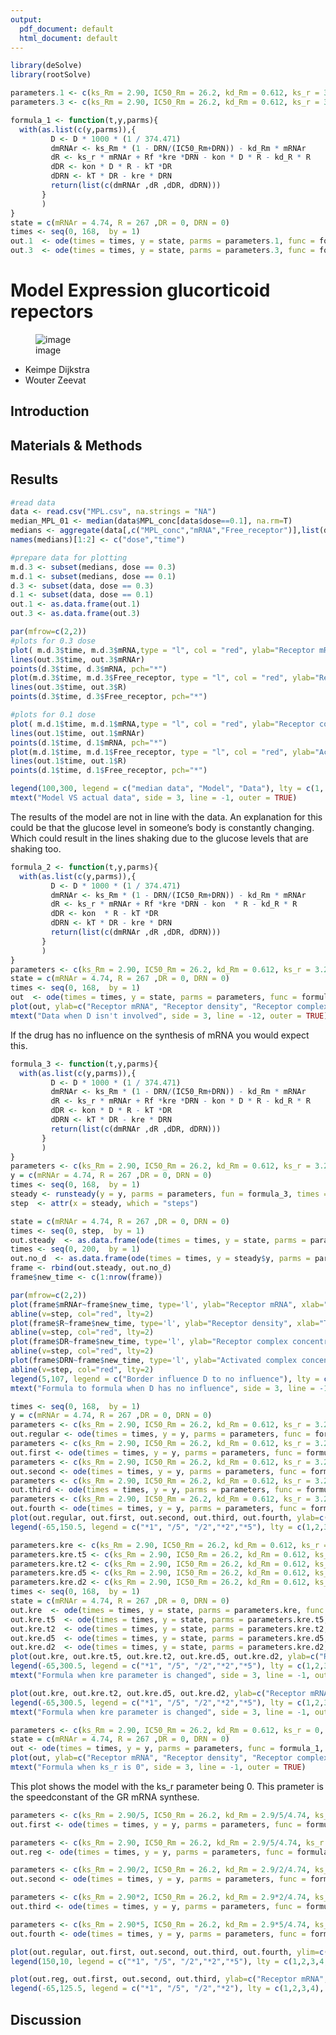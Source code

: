 ```yaml
---
output:
  pdf_document: default
  html_document: default
---
```


```r
library(deSolve)
library(rootSolve)

parameters.1 <- c(ks_Rm = 2.90, IC50_Rm = 26.2, kd_Rm = 0.612, ks_r = 3.22, Rf = 0.49, kre = 0.57, kon = 0.00329, kd_R = 0.0572, kT = 0.63, D = 14.59 )
parameters.3 <- c(ks_Rm = 2.90, IC50_Rm = 26.2, kd_Rm = 0.612, ks_r = 3.22, Rf = 0.49, kre = 0.57, kon = 0.00329, kd_R = 0.0572, kT = 0.63, D = 39.925 )

formula_1 <- function(t,y,parms){
  with(as.list(c(y,parms)),{
         D <- D * 1000 * (1 / 374.471)
         dmRNAr <- ks_Rm * (1 - DRN/(IC50_Rm+DRN)) - kd_Rm * mRNAr
         dR <- ks_r * mRNAr + Rf *kre *DRN - kon * D * R - kd_R * R
         dDR <- kon * D * R - kT *DR
         dDRN <- kT * DR - kre * DRN
         return(list(c(dmRNAr ,dR ,dDR, dDRN)))
       }
       )
}
state = c(mRNAr = 4.74, R = 267 ,DR = 0, DRN = 0)
times <- seq(0, 168,  by = 1)
out.1  <- ode(times = times, y = state, parms = parameters.1, func = formula_1, method = "euler")
out.3  <- ode(times = times, y = state, parms = parameters.3, func = formula_1, method = "euler")
```

# Model Expression glucorticoid repectors

![image](img.png)

- Keimpe Dijkstra
- Wouter Zeevat

\newpage

\tableofcontents

\newpage

## Introduction

\newpage

## Materials & Methods

\newpage

## Results

```r
#read data
data <- read.csv("MPL.csv", na.strings = "NA")
median_MPL_01 <- median(data$MPL_conc[data$dose==0.1], na.rm=T)
medians <- aggregate(data[,c("MPL_conc","mRNA","Free_receptor")],list(data$dose,data$time), median, na.rm=T)
names(medians)[1:2] <- c("dose","time")

#prepare data for plotting
m.d.3 <- subset(medians, dose == 0.3)
m.d.1 <- subset(medians, dose == 0.1)
d.3 <- subset(data, dose == 0.3)
d.1 <- subset(data, dose == 0.1)
out.1 <- as.data.frame(out.1)
out.3 <- as.data.frame(out.3)

par(mfrow=c(2,2))
#plots for 0.3 dose
plot( m.d.3$time, m.d.3$mRNA,type = "l", col = "red", ylab="Receptor mRNA", xlab="Time")
lines(out.3$time, out.3$mRNAr)
points(d.3$time, d.3$mRNA, pch="*")
plot(m.d.3$time, m.d.3$Free_receptor, type = "l", col = "red", ylab="Receptor density", xlab="Time")
lines(out.3$time, out.3$R)
points(d.3$time, d.3$Free_receptor, pch="*")

#plots for 0.1 dose
plot( m.d.1$time, m.d.1$mRNA,type = "l", col = "red", ylab="Receptor complex concentration", xlab="Time")
lines(out.1$time, out.1$mRNAr)
points(d.1$time, d.1$mRNA, pch="*")
plot(m.d.1$time, m.d.1$Free_receptor, type = "l", col = "red", ylab="Activated complex concentration", xlab="Time")
lines(out.1$time, out.1$R)
points(d.1$time, d.1$Free_receptor, pch="*")

legend(100,300, legend = c("median data", "Model", "Data"), lty = c(1, 1, 3), title = "Subgroup", xpd="NA", col=c("red", "black", "black"))
mtext("Model VS actual data", side = 3, line = -1, outer = TRUE)
```
The results of the model are not in line with the data. An explanation for this could be that the glucose level in someone's body is constantly changing. Which could result in the lines shaking due to the glucose levels that are shaking too.

```r
formula_2 <- function(t,y,parms){
  with(as.list(c(y,parms)),{
         D <- D * 1000 * (1 / 374.471)
         dmRNAr <- ks_Rm * (1 - DRN/(IC50_Rm+DRN)) - kd_Rm * mRNAr
         dR <- ks_r * mRNAr + Rf *kre *DRN - kon  * R - kd_R * R
         dDR <- kon  * R - kT *DR
         dDRN <- kT * DR - kre * DRN
         return(list(c(dmRNAr ,dR ,dDR, dDRN)))
       }
       )
}
parameters <- c(ks_Rm = 2.90, IC50_Rm = 26.2, kd_Rm = 0.612, ks_r = 3.22, Rf = 0.49, kre = 0.57, kon = 0.00329, kd_R = 0.0572, kT = 0.63, D = 20 )
state = c(mRNAr = 4.74, R = 267 ,DR = 0, DRN = 0)
times <- seq(0, 168,  by = 1)
out  <- ode(times = times, y = state, parms = parameters, func = formula_2, method = "euler")
plot(out, ylab=c("Receptor mRNA", "Receptor density", "Receptor complex concentration", "Activated complex concentration"))
mtext("Data when D isn't involved", side = 3, line = -12, outer = TRUE)
```
If the drug has no influence on the synthesis of mRNA you would expect this. 

```r
formula_3 <- function(t,y,parms){
  with(as.list(c(y,parms)),{
         D <- D * 1000 * (1 / 374.471)
         dmRNAr <- ks_Rm * (1 - DRN/(IC50_Rm+DRN)) - kd_Rm * mRNAr
         dR <- ks_r * mRNAr + Rf *kre *DRN - kon * D * R - kd_R * R
         dDR <- kon * D * R - kT *DR
         dDRN <- kT * DR - kre * DRN
         return(list(c(dmRNAr ,dR ,dDR, dDRN)))
       }
       )
}
parameters <- c(ks_Rm = 2.90, IC50_Rm = 26.2, kd_Rm = 0.612, ks_r = 3.22, Rf = 0.49, kre = 0.57, kon = 0.00329, kd_R = 0.0572, kT = 0.63, D = 20 )
y = c(mRNAr = 4.74, R = 267 ,DR = 0, DRN = 0)
times <- seq(0, 168,  by = 1)
steady <- runsteady(y = y, parms = parameters, fun = formula_3, times = c(0, 1e5), atol = c(0.05, 0.05, 0.05, 0.05))
step  <- attr(x = steady, which = "steps")
```

```r
state = c(mRNAr = 4.74, R = 267 ,DR = 0, DRN = 0)
times <- seq(0, step,  by = 1)
out.steady  <- as.data.frame(ode(times = times, y = state, parms = parameters, func = formula_3, method = "euler"))
times <- seq(0, 200,  by = 1)
out.no_d  <- as.data.frame(ode(times = times, y = steady$y, parms = parameters, func = formula_2, method = "euler"))
frame <- rbind(out.steady, out.no_d)
frame$new_time <- c(1:nrow(frame))

par(mfrow=c(2,2))
plot(frame$mRNAr~frame$new_time, type='l', ylab="Receptor mRNA", xlab="Time")
abline(v=step, col="red", lty=2)
plot(frame$R~frame$new_time, type='l', ylab="Receptor density", xlab="Time")
abline(v=step, col="red", lty=2)
plot(frame$DR~frame$new_time, type='l', ylab="Receptor complex concentration", xlab="Time")
abline(v=step, col="red", lty=2)
plot(frame$DRN~frame$new_time, type='l', ylab="Activated complex concentration", xlab="Time")
abline(v=step, col="red", lty=2)
legend(5,107, legend = c("Border influence D to no influence"), lty = c(2), title = "Subgroup", xpd="NA", col=c("red", "black", "black"))
mtext("Formula to formula when D has no influence", side = 3, line = -1, outer = TRUE)
```
```r
times <- seq(0, 168,  by = 1)
y = c(mRNAr = 4.74, R = 267 ,DR = 0, DRN = 0)
parameters <- c(ks_Rm = 2.90, IC50_Rm = 26.2, kd_Rm = 0.612, ks_r = 3.22, Rf = 0.49, kre = 0.00329, kon = 0.00329, kd_R = 0.0572, kT = 0.63, D = 20 )
out.regular <- ode(times = times, y = y, parms = parameters, func = formula_2, method = "euler")
parameters <- c(ks_Rm = 2.90, IC50_Rm = 26.2, kd_Rm = 0.612, ks_r = 3.22, Rf = 0.49, kre = 0.00329/5, kon = 0.00329, kd_R = 0.0572, kT = 0.63, D = 20 )
out.first <- ode(times = times, y = y, parms = parameters, func = formula_2, method = "euler")
parameters <- c(ks_Rm = 2.90, IC50_Rm = 26.2, kd_Rm = 0.612, ks_r = 3.22, Rf = 0.49, kre = 0.00329/2, kon = 0.00329, kd_R = 0.0572, kT = 0.63, D = 20 )
out.second <- ode(times = times, y = y, parms = parameters, func = formula_2, method = "euler")
parameters <- c(ks_Rm = 2.90, IC50_Rm = 26.2, kd_Rm = 0.612, ks_r = 3.22, Rf = 0.49, kre = 0.00329*5, kon = 0.00329, kd_R = 0.0572, kT = 0.63, D = 20 )
out.third <- ode(times = times, y = y, parms = parameters, func = formula_2, method = "euler")
parameters <- c(ks_Rm = 2.90, IC50_Rm = 26.2, kd_Rm = 0.612, ks_r = 3.22, Rf = 0.49, kre = 0.00329*2, kon = 0.00329, kd_R = 0.0572, kT = 0.63, D = 20 )
out.fourth <- ode(times = times, y = y, parms = parameters, func = formula_2, method = "euler")
plot(out.regular, out.first, out.second, out.third, out.fourth, ylab=c("Receptor mRNA", "Receptor density", "Receptor complex concentration", "Activated complex concentration"))
legend(-65,150.5, legend = c("*1", "/5", "/2","*2","*5"), lty = c(1,2,3,4,5), title = "Subgroup", xpd="NA", col=c("black", "red", "green", "blue", "cyan"))
```

```r
parameters.kre <- c(ks_Rm = 2.90, IC50_Rm = 26.2, kd_Rm = 0.612, ks_r = 3.22, Rf = 0.49, kre = 0.57, kon = 0.00329, kd_R = 0.0572, kT = 0.63, D = 20 )
parameters.kre.t5 <- c(ks_Rm = 2.90, IC50_Rm = 26.2, kd_Rm = 0.612, ks_r = 3.22, Rf = 0.49, kre = 0.57*5, kon = 0.00329, kd_R = 0.0572, kT = 0.63, D = 20 )
parameters.kre.t2 <- c(ks_Rm = 2.90, IC50_Rm = 26.2, kd_Rm = 0.612, ks_r = 3.22, Rf = 0.49, kre = 0.57*2, kon = 0.00329, kd_R = 0.0572, kT = 0.63, D = 20 )
parameters.kre.d5 <- c(ks_Rm = 2.90, IC50_Rm = 26.2, kd_Rm = 0.612, ks_r = 3.22, Rf = 0.49, kre = 0.57/5, kon = 0.00329, kd_R = 0.0572, kT = 0.63, D = 20 )
parameters.kre.d2 <- c(ks_Rm = 2.90, IC50_Rm = 26.2, kd_Rm = 0.612, ks_r = 3.22, Rf = 0.49, kre = 0.57/2, kon = 0.00329, kd_R = 0.0572, kT = 0.63, D = 20 )
times <- seq(0, 168,  by = 1)
state = c(mRNAr = 4.74, R = 267 ,DR = 0, DRN = 0)
out.kre  <- ode(times = times, y = state, parms = parameters.kre, func = formula_1, method = "euler")
out.kre.t5  <- ode(times = times, y = state, parms = parameters.kre.t5, func = formula_1, method = "euler")
out.kre.t2  <- ode(times = times, y = state, parms = parameters.kre.t2, func = formula_1, method = "euler")
out.kre.d5  <- ode(times = times, y = state, parms = parameters.kre.d5, func = formula_1, method = "euler")
out.kre.d2  <- ode(times = times, y = state, parms = parameters.kre.d2, func = formula_1, method = "euler")
plot(out.kre, out.kre.t5, out.kre.t2, out.kre.d5, out.kre.d2, ylab=c("Receptor mRNA", "Receptor density", "Receptor complex concentration", "Activated complex concentration"))
legend(-65,300.5, legend = c("*1", "/5", "/2","*2","*5"), lty = c(1,2,3,4,5), title = "Subgroup", xpd="NA", col=c("black", "red", "green", "blue", "cyan"))
mtext("Formula when kre parameter is changed", side = 3, line = -1, outer = TRUE)
```
```r
plot(out.kre, out.kre.t2, out.kre.d5, out.kre.d2, ylab=c("Receptor mRNA", "Receptor density", "Receptor complex concentration", "Activated complex concentration"))
legend(-65,300.5, legend = c("*1", "/5", "/2","*2","*5"), lty = c(1,2,3,4,5), title = "Subgroup", xpd="NA", col=c("black", "red", "green", "blue", "cyan"))
mtext("Formula when kre parameter is changed", side = 3, line = -1, outer = TRUE)
```

```r
parameters <- c(ks_Rm = 2.90, IC50_Rm = 26.2, kd_Rm = 0.612, ks_r = 0, Rf = 0.49, kre = 0.57, kon = 0.00329, kd_R = 0.0572, kT = 0.63, D = 20 )
state = c(mRNAr = 4.74, R = 267 ,DR = 0, DRN = 0)
out <- ode(times = times, y = y, parms = parameters, func = formula_1, method = "euler")
plot(out, ylab=c("Receptor mRNA", "Receptor density", "Receptor complex concentration", "Activated complex concentration"))
mtext("Formula when ks_r is 0", side = 3, line = -1, outer = TRUE)
```
This plot shows the model with the ks_r parameter being 0. This prameter is the speedconstant of the GR mRNA synthese.

```r
parameters <- c(ks_Rm = 2.90/5, IC50_Rm = 26.2, kd_Rm = 2.9/5/4.74, ks_r = 3.22, Rf = 0.49, kre = 0.00329, kon = 0.00329, kd_R = 0.0572, kT = 0.63, D = 20 )
out.first <- ode(times = times, y = y, parms = parameters, func = formula_2, method = "euler")

parameters <- c(ks_Rm = 2.90, IC50_Rm = 26.2, kd_Rm = 2.9/5/4.74, ks_r = 3.22, Rf = 0.49, kre = 0.00329, kon = 0.00329, kd_R = 0.0572, kT = 0.63, D = 20 )
out.reg <- ode(times = times, y = y, parms = parameters, func = formula_2, method = "euler")

parameters <- c(ks_Rm = 2.90/2, IC50_Rm = 26.2, kd_Rm = 2.9/2/4.74, ks_r = 3.22, Rf = 0.49, kre = 0.00329, kon = 0.00329, kd_R = 0.0572, kT = 0.63, D = 20 )
out.second <- ode(times = times, y = y, parms = parameters, func = formula_2, method = "euler")

parameters <- c(ks_Rm = 2.90*2, IC50_Rm = 26.2, kd_Rm = 2.9*2/4.74, ks_r = 3.22, Rf = 0.49, kre = 0.00329, kon = 0.00329, kd_R = 0.0572, kT = 0.63, D = 20 )
out.third <- ode(times = times, y = y, parms = parameters, func = formula_2, method = "euler")

parameters <- c(ks_Rm = 2.90*5, IC50_Rm = 26.2, kd_Rm = 2.9*5/4.74, ks_r = 3.22, Rf = 0.49, kre = 0.00329, kon = 0.00329, kd_R = 0.0572, kT = 0.63, D = 20 )
out.fourth <- ode(times = times, y = y, parms = parameters, func = formula_2, method = "euler")

plot(out.regular, out.first, out.second, out.third, out.fourth, ylim=c(0, 5), ylab=c("Receptor mRNA", "Receptor density", "Receptor complex concentration", "Activated complex concentration"))
legend(150,10, legend = c("*1", "/5", "/2","*2","*5"), lty = c(1,2,3,4,5), title = "Subgroup", xpd="NA", col=c("black", "red", "green", "blue", "cyan"))
```

```r
plot(out.reg, out.first, out.second, out.third, ylab=c("Receptor mRNA", "Receptor density", "Receptor complex concentration", "Activated complex concentration"))
legend(-65,125.5, legend = c("*1", "/5", "/2","*2"), lty = c(1,2,3,4), title = "Subgroup", xpd="NA", col=c("black", "red", "green", "blue", "cyan"))
```

\newpage

## Discussion

\newpage